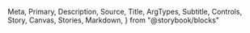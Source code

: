   Meta,
  Primary,
  Description,
  Source,
  Title,
  ArgTypes,
  Subtitle,
  Controls,
  Story,
  Canvas,
  Stories,
  Markdown,
} from "@storybook/blocks"

<Meta of={Segments} />
<Title />
<Description of={Segments} />

```tsx
import { Segments, SegmentsItem } from "@einride/ui"
```

## Basic

<Description of={Segments.Basic} />
<Canvas of={Segments.Basic} />
<Controls of={Segments.Basic} />

## Default segment

<Description of={Segments.DefaultValue} />
<Canvas of={Segments.DefaultValue} />
<Controls of={Segments.DefaultValue} />

## Controlled

<Description of={Segments.Controlled} />
<Canvas of={Segments.Controlled} sourceState="hidden" />
<Controls of={Segments.Controlled} />

## Control based on selected segments

<Description of={Segments.MeasurementSystem} />
<Canvas of={Segments.MeasurementSystem} sourceState="hidden" />
<Controls of={Segments.MeasurementSystem} />

## With label

<Description of={Segments.WithLabel} />
<Canvas of={Segments.WithLabel} sourceState="hidden" />
